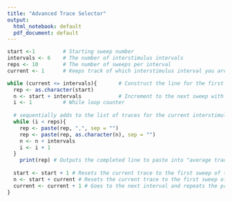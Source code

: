 ---
title: "Advanced Trace Selector"
output:
  html_notebook: default
  pdf_document: default
---



```{r}

start <-1         # Starting sweep number 
intervals <- 6    # The number of interstimulus intervals 
reps <- 10        # The number of sweeps per interval 
current <- 1      # Keeps track of which interstimulus interval you are averaging 

while (current <= intervals){       # Construct the line for the first interval 
  rep <- as.character(start)
  n <- start + intervals            # Increment to the next sweep with that same interval 
  i <- 1          # While loop counter 
  
  # sequentially adds to the list of traces for the current interstimulus interval 
  while (i < reps){ 
    rep <- paste(rep, ",", sep = "") 
    rep <- paste(rep, as.character(n), sep = "") 
    n <- n + intervals 
    i <- i + 1 
  } 
    print(rep) # Outputs the completed line to paste into "average traces" 
  
  start <- start + 1 # Resets the current trace to the first sweep of the next interval 
  n <- start + current # Resets the current trace to the first sweep of the next interval 
  current <- current + 1 # Goes to the next interval and repeats the process 
}

```


